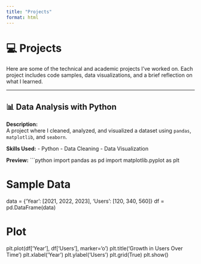 ```yaml
---
title: "Projects"
format: html
---
```


# 💻 Projects

Here are some of the technical and academic projects I've worked on. Each project includes code samples, data visualizations, and a brief reflection on what I learned.

---

## 📊 Data Analysis with Python

**Description:**  
A project where I cleaned, analyzed, and visualized a dataset using `pandas`, `matplotlib`, and `seaborn`.

**Skills Used:**
- Python
- Data Cleaning
- Data Visualization

**Preview:**
```python
import pandas as pd
import matplotlib.pyplot as plt

# Sample Data
data = {'Year': [2021, 2022, 2023], 'Users': [120, 340, 560]}
df = pd.DataFrame(data)

# Plot
plt.plot(df['Year'], df['Users'], marker='o')
plt.title('Growth in Users Over Time')
plt.xlabel('Year')
plt.ylabel('Users')
plt.grid(True)
plt.show()

